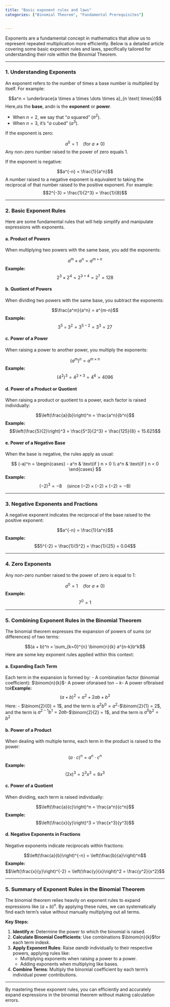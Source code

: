 ```yaml
---
title: "Basic exponent rules and laws"
categories: ["Binomial Theorem", "Fundamental Prerequisites"]


---
```




Exponents are a fundamental concept in mathematics that allow us to represent repeated multiplication more efficiently. Below is a detailed article covering some basic exponent rules and laws, specifically tailored for understanding their role within the Binomial Theorem.

---

### 1. **Understanding Exponents**
An exponent refers to the number of times a base number is multiplied by itself. For example:

$$a^n = \underbrace{a \times a \times \dots \times a}_{n \text{ times}}$$Here,$a$is the **base**, and$n$ is the **exponent** or **power**.

- When $n = 2$, we say that "$a$ squared" ($a^2$).
- When $n = 3$, it's "$a$ cubed" ($a^3$).

If the exponent is zero:

$$a^0 = 1 \quad (\text{for } a \neq 0)$$
Any non-zero number raised to the power of zero equals 1.

If the exponent is negative:

$$a^{-n} = \frac{1}{a^n}$$A number raised to a negative exponent is equivalent to taking the reciprocal of that number raised to the positive exponent. For example:$$2^{-3} = \frac{1}{2^3} = \frac{1}{8}$$

---

### 2. **Basic Exponent Rules**
Here are some fundamental rules that will help simplify and manipulate expressions with exponents.

#### a. **Product of Powers**
When multiplying two powers with the same base, you add the exponents:

$$a^m \times a^n = a^{m+n}$$**Example:**$$2^3 \times 2^4 = 2^{3+4} = 2^7 = 128$$

#### b. **Quotient of Powers**
When dividing two powers with the same base, you subtract the exponents:

$$\frac{a^m}{a^n} = a^{m-n}$$**Example:**$$3^5 \div 3^2 = 3^{5-2} = 3^3 = 27$$

#### c. **Power of a Power**
When raising a power to another power, you multiply the exponents:

$$(a^m)^n = a^{m \times n}$$**Example:**$$(4^2)^3 = 4^{2 \times 3} = 4^6 = 4096$$

#### d. **Power of a Product or Quotient**
When raising a product or quotient to a power, each factor is raised individually:

$$\left(\frac{a}{b}\right)^n = \frac{a^n}{b^n}$$**Example:**$$\left(\frac{5}{2}\right)^3 = \frac{5^3}{2^3} = \frac{125}{8} = 15.625$$

#### e. **Power of a Negative Base**
When the base is negative, the rules apply as usual:

$$
(-a)^n = 
\begin{cases}
- a^n & \text{if } n > 0 \\
a^n & \text{if } n < 0
\end{cases}
$$**Example:**$$(-2)^3 = -8 \quad (\text{since } (-2) \times (-2) \times (-2) = -8)$$

---

### 3. **Negative Exponents and Fractions**
A negative exponent indicates the reciprocal of the base raised to the positive exponent:

$$a^{-n} = \frac{1}{a^n}$$**Example:**$$5^{-2} = \frac{1}{5^2} = \frac{1}{25} = 0.04$$

---

### 4. **Zero Exponents**
Any non-zero number raised to the power of zero is equal to 1:

$$a^0 = 1 \quad (\text{for } a \neq 0)$$**Example:**$$7^0 = 1$$

---

### 5. **Combining Exponent Rules in the Binomial Theorem**
The binomial theorem expresses the expansion of powers of sums (or differences) of two terms:

$$(a + b)^n = \sum_{k=0}^{n} \binom{n}{k} a^{n-k}b^k$$
Here are some key exponent rules applied within this context:

#### a. **Expanding Each Term**
Each term in the expansion is formed by:
- A combination factor (binomial coefficient): $\binom{n}{k}$- A power of$a$raised to$n - k$- A power of$b$raised to$k$**Example:**$$(a + b)^2 = a^2 + 2ab + b^2$$
Here:
- $\binom{2}{0} = 1$, and the term is $a^2b^0 = a^2$-$\binom{2}{1} = 2$, and the term is $a^{2-1}b^1 = 2ab$-$\binom{2}{2} = 1$, and the term is $a^0b^2 = b^2$

#### b. **Power of a Product**
When dealing with multiple terms, each term in the product is raised to the power:

$$(a \cdot c)^n = a^n \cdot c^n$$**Example:**$$(2x)^3 = 2^3 x^3 = 8x^3$$

#### c. **Power of a Quotient**
When dividing, each term is raised individually:

$$\left(\frac{a}{c}\right)^n = \frac{a^n}{c^n}$$**Example:**$$\left(\frac{x}{y}\right)^3 = \frac{x^3}{y^3}$$

#### d. **Negative Exponents in Fractions**
Negative exponents indicate reciprocals within fractions:

$$\left(\frac{a}{b}\right)^{-n} = \left(\frac{b}{a}\right)^n$$**Example:**$$\left(\frac{x}{y}\right)^{-2} = \left(\frac{y}{x}\right)^2 = \frac{y^2}{x^2}$$

---

### 5. **Summary of Exponent Rules in the Binomial Theorem**
The binomial theorem relies heavily on exponent rules to expand expressions like $(a + b)^n$. By applying these rules, we can systematically find each term's value without manually multiplying out all terms.

**Key Steps:**

1. **Identify $n$**: Determine the power to which the binomial is raised.
2. **Calculate Binomial Coefficients**: Use combinations $\binom{n}{k}$for each term index$k$.
3. **Apply Exponent Rules**: Raise $a$and$b$ individually to their respective powers, applying rules like:
   - Multiplying exponents when raising a power to a power.
   - Adding exponents when multiplying like bases.
4. **Combine Terms**: Multiply the binomial coefficient by each term's individual power contributions.

---

By mastering these exponent rules, you can efficiently and accurately expand expressions in the binomial theorem without making calculation errors.
